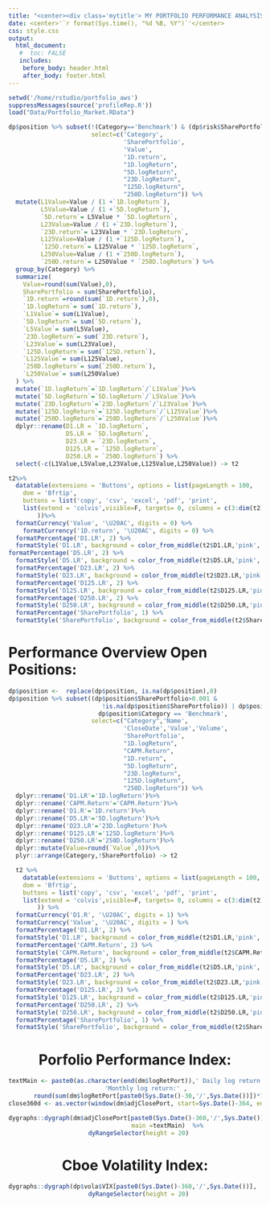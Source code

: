 ```yaml
---
title: "<center><div class='mytitle'> MY PORTFOLIO PERFORMANCE ANALYSIS</div></center>"
date: <center>'`r format(Sys.time(), "%d %B, %Y")`'</center>
css: style.css
output: 
  html_document:
   #  toc: FALSE
   includes:
    before_body: header.html
    after_body: footer.html
---
```


```r
setwd('/home/rstudio/portfolio_aws')
suppressMessages(source('profileRep.R'))
load("Data/Portfolio_Market.RData")
```

```r
dp$position %>% subset(!(Category=='Benchmark') & (dp$risk$SharePortfolio>0.0001) ,
                       select=c('Category',
                                'SharePortfolio', 
                                'Value',
                                '1D.return',
                                "1D.logReturn",
                                "5D.logReturn",
                                "23D.logReturn",
                                "125D.logReturn",
                                "250D.logReturn")) %>% 
  mutate(L1Value=Value / (1 +`1D.logReturn`),
         L5Value=Value / (1 +`5D.logReturn`),
         `5D.return`= L5Value * `5D.logReturn`,
         L23Value=Value / (1 +`23D.logReturn`),
         `23D.return`= L23Value * `23D.logReturn`,
         L125Value=Value / (1 +`125D.logReturn`),
         `125D.return`= L125Value * `125D.logReturn`,
         L250Value=Value / (1 +`250D.logReturn`),
         `250D.return`= L250Value * `250D.logReturn`) %>%
  group_by(Category) %>% 
  summarize(
    Value=round(sum(Value),0),
    SharePortfolio = sum(SharePortfolio),
    `1D.return`=round(sum(`1D.return`),0),
    `1D.logReturn`= sum(`1D.return`),
    `L1Value`= sum(L1Value),
    `5D.logReturn`= sum(`5D.return`),
    `L5Value`= sum(L5Value),
    `23D.logReturn`= sum(`23D.return`),
    `L23Value`= sum(L23Value),
    `125D.logReturn`= sum(`125D.return`),
    `L125Value`= sum(L125Value),
    `250D.logReturn`= sum(`250D.return`),
    `L250Value`= sum(L250Value)
  ) %>%
  mutate(`1D.logReturn`=`1D.logReturn`/`L1Value`)%>%
  mutate(`5D.logReturn`=`5D.logReturn`/`L5Value`)%>%
  mutate(`23D.logReturn`=`23D.logReturn`/`L23Value`)%>%
  mutate(`125D.logReturn`=`125D.logReturn`/`L125Value`)%>%
  mutate(`250D.logReturn`=`250D.logReturn`/`L250Value`)%>%
  dplyr::rename(D1.LR = `1D.logReturn`,
                D5.LR = `5D.logReturn`,
                D23.LR = `23D.logReturn`,
                D125.LR = `125D.logReturn`,
                D250.LR = `250D.logReturn`) %>%
  select(-c(L1Value,L5Value,L23Value,L125Value,L250Value)) -> t2

t2%>%
  datatable(extensions = 'Buttons', options = list(pageLength = 100,
    dom = 'Bfrtip',
    buttons = list('copy', 'csv', 'excel', 'pdf', 'print',
    list(extend = 'colvis',visible=F, targets= 0, columns = c(3:dim(t2)[2])))
        ))%>%
  formatCurrency('Value', '\U20AC', digits = 0) %>%
    formatCurrency('1D.return', '\U20AC', digits = 0) %>%
  formatPercentage('D1.LR', 2) %>%
  formatStyle('D1.LR', background = color_from_middle(t2$D1.LR,'pink','lightgreen'))%>%
formatPercentage('D5.LR', 2) %>%
  formatStyle('D5.LR', background = color_from_middle(t2$D5.LR,'pink','lightgreen'))%>%
  formatPercentage('D23.LR', 2) %>%
  formatStyle('D23.LR', background = color_from_middle(t2$D23.LR,'pink','lightgreen'))%>%
  formatPercentage('D125.LR', 2) %>%
  formatStyle('D125.LR', background = color_from_middle(t2$D125.LR,'pink','lightgreen'))%>%
  formatPercentage('D250.LR', 2) %>%
  formatStyle('D250.LR', background = color_from_middle(t2$D250.LR,'pink','lightgreen'))%>%
  formatPercentage('SharePortfolio', 1) %>%
  formatStyle('SharePortfolio', background = color_from_middle(t2$SharePortfolio,'lightblue','lightblue'))
```


# Performance Overview Open Positions:

```r
dp$position <-  replace(dp$position, is.na(dp$position),0)
dp$position %>% subset((dp$position$SharePortfolio>0.001 &
                          !is.na(dp$position$SharePortfolio)) | dp$position$Name == 'Portfolio:'| 
                         dp$position$Category == 'Benchmark', 
                       select=c("Category",'Name',
                                'CloseDate','Value','Volume',
                                'SharePortfolio',
                                "1D.logReturn",
                                "CAPM.Return",
                                "1D.return",
                                "5D.logReturn",
                                "23D.logReturn",
                                "125D.logReturn",
                                "250D.logReturn")) %>% 
  dplyr::rename('D1.LR'='1D.logReturn')%>%
  dplyr::rename('CAPM.Return'='CAPM.Return')%>%
  dplyr::rename('D1.R'='1D.return')%>%
  dplyr::rename('D5.LR'='5D.logReturn')%>%
  dplyr::rename('D23.LR'='23D.logReturn')%>%
  dplyr::rename('D125.LR'='125D.logReturn')%>%
  dplyr::rename('D250.LR'='250D.logReturn')%>%
  dplyr::mutate(Value=round(`Value`,0))%>%
  plyr::arrange(Category,!SharePortfolio) -> t2

  t2 %>%
    datatable(extensions = 'Buttons', options = list(pageLength = 100,
    dom = 'Bfrtip',
    buttons = list('copy', 'csv', 'excel', 'pdf', 'print',
    list(extend = 'colvis',visible=F, targets= 0, columns = c(3:dim(t2)[2])))
        )) %>%
  formatCurrency('D1.R', '\U20AC', digits = 1) %>%
  formatCurrency('Value', '\U20AC', digits = ) %>%
  formatPercentage('D1.LR', 2) %>%
  formatStyle('D1.LR', background = color_from_middle(t2$D1.LR,'pink','lightgreen'))%>%
  formatPercentage('CAPM.Return', 2) %>%
  formatStyle('CAPM.Return', background = color_from_middle(t2$CAPM.Return,'pink','lightgreen'))%>%
  formatPercentage('D5.LR', 2) %>%
  formatStyle('D5.LR', background = color_from_middle(t2$D5.LR,'pink','lightgreen'))%>%
  formatPercentage('D23.LR', 2) %>%
  formatStyle('D23.LR', background = color_from_middle(t2$D23.LR,'pink','lightgreen'))%>%
  formatPercentage('D125.LR', 2) %>%
  formatStyle('D125.LR', background = color_from_middle(t2$D125.LR,'pink','lightgreen'))%>%
  formatPercentage('D250.LR', 2) %>%
  formatStyle('D250.LR', background = color_from_middle(t2$D250.LR,'pink','lightgreen'))%>%
  formatPercentage('SharePortfolio', 1) %>%
  formatStyle('SharePortfolio', background = color_from_middle(t2$SharePortfolio,'lightblue','lightblue'))
```
<center>

# Porfolio Performance Index:

```r
textMain <- paste0(as.character(end(dm$logRetPort)),' Daily log return:' , round(tail(dm$logRetPort,1)*100,2),'% ',
       'Monthly log return:' , 
       round(sum(dm$logRetPort[paste0(Sys.Date()-30,'/',Sys.Date())])*100,2),'%')
close360d <- as.vector(window(dm$adjClosePort, start=Sys.Date()-364, end = Sys.Date())[1])

dygraphs::dygraph(dm$adjClosePort[paste0(Sys.Date()-360,'/',Sys.Date())]/ close360d, 
                  main =textMain)  %>%
  dyRangeSelector(height = 20)
```

# Cboe Volatility Index:
```r
dygraphs::dygraph(dp$vola$VIX[paste0(Sys.Date()-360,'/',Sys.Date())],  main = paste(unlist(strsplit(as.character(end(dp$vola$VIX))," ")),"VIX S&P 500 ",round(tail(dp$vola$VIX,1),4),"Pt. Change",round(diff(tail(dp$vola$VIX,2))[2],4))) %>%
  dyRangeSelector(height = 20)
```
</center>

